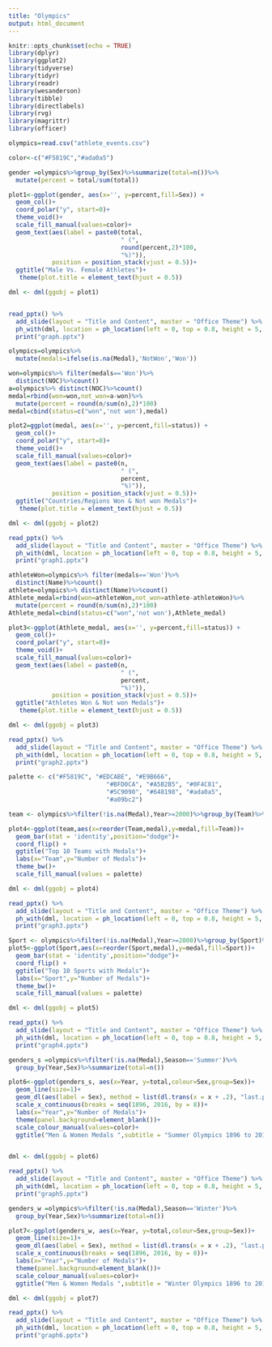 ```yaml
---
title: "Olympics"
output: html_document
---
```


```r
knitr::opts_chunk$set(echo = TRUE)
library(dplyr)
library(ggplot2)
library(tidyverse)
library(tidyr)
library(readr)
library(wesanderson)
library(tibble)
library(directlabels)
library(rvg)
library(magrittr)
library(officer)
```

```r
olympics=read.csv("athlete_events.csv")

color<-c("#F5819C","#ada0a5")

gender =olympics%>%group_by(Sex)%>%summarize(total=n())%>% 
  mutate(percent = total/sum(total))

plot1<-ggplot(gender, aes(x='', y=percent,fill=Sex)) +
  geom_col()+
  coord_polar("y", start=0)+
  theme_void()+
  scale_fill_manual(values=color)+
  geom_text(aes(label = paste0(total,
                               " (",
                               round(percent,2)*100,
                               "%)")),
            position = position_stack(vjust = 0.5))+
  ggtitle("Male Vs. Female Athletes")+
   theme(plot.title = element_text(hjust = 0.5))  

dml <- dml(ggobj = plot1)


read_pptx() %>%
  add_slide(layout = "Title and Content", master = "Office Theme") %>%
  ph_with(dml, location = ph_location(left = 0, top = 0.8, height = 5, width = 10))%>%
  print("graph.pptx")
```

```r
olympics=olympics%>%
  mutate(medals=ifelse(is.na(Medal),'NotWon','Won'))

won=olympics%>% filter(medals=='Won')%>%
  distinct(NOC)%>%count()
a=olympics%>% distinct(NOC)%>%count()
medal=rbind(won=won,not_won=a-won)%>%
  mutate(percent = round(n/sum(n),2)*100)
medal=cbind(status=c("won",'not won'),medal)

plot2=ggplot(medal, aes(x='', y=percent,fill=status)) +
  geom_col()+
  coord_polar("y", start=0)+
  theme_void()+
  scale_fill_manual(values=color)+
  geom_text(aes(label = paste0(n,
                               " (",
                               percent,
                               "%)")),
            position = position_stack(vjust = 0.5))+
  ggtitle("Countries/Regions Won & Not won Medals")+
   theme(plot.title = element_text(hjust = 0.5))  

dml <- dml(ggobj = plot2)

read_pptx() %>%
  add_slide(layout = "Title and Content", master = "Office Theme") %>%
  ph_with(dml, location = ph_location(left = 0, top = 0.8, height = 5, width = 10))%>%
  print("graph1.pptx")
```


```r
athleteWon=olympics%>% filter(medals=='Won')%>%
  distinct(Name)%>%count()
athlete=olympics%>% distinct(Name)%>%count()
Athlete_medal=rbind(won=athleteWon,not_won=athlete-athleteWon)%>%
  mutate(percent = round(n/sum(n),2)*100)
Athlete_medal=cbind(status=c("won",'not won'),Athlete_medal)

plot3<-ggplot(Athlete_medal, aes(x='', y=percent,fill=status)) +
  geom_col()+
  coord_polar("y", start=0)+
  theme_void()+
  scale_fill_manual(values=color)+
  geom_text(aes(label = paste0(n,
                               " (",
                               percent,
                               "%)")),
            position = position_stack(vjust = 0.5))+
  ggtitle("Athletes Won & Not won Medals")+
   theme(plot.title = element_text(hjust = 0.5))  

dml <- dml(ggobj = plot3)

read_pptx() %>%
  add_slide(layout = "Title and Content", master = "Office Theme") %>%
  ph_with(dml, location = ph_location(left = 0, top = 0.8, height = 5, width = 10))%>%
  print("graph2.pptx")
```

```r
palette <- c("#F5819C", "#EDCABE", "#E9B666",
                           "#BFD0CA", "#A5B2B5", "#0F4C81",
                           "#5C9090", "#648198", "#ada0a5",
                           "#a09bc2")

```

```r
team <- olympics%>%filter(!is.na(Medal),Year>=2000)%>%group_by(Team)%>%summarize(medal=n())%>%arrange(desc(medal))%>%head(n=10)

plot4<-ggplot(team,aes(x=reorder(Team,medal),y=medal,fill=Team))+
  geom_bar(stat = 'identity',position="dodge")+
  coord_flip() +
  ggtitle("Top 10 Teams with Medals")+
  labs(x="Team",y="Number of Medals")+
  theme_bw()+
  scale_fill_manual(values = palette)

dml <- dml(ggobj = plot4)

read_pptx() %>%
  add_slide(layout = "Title and Content", master = "Office Theme") %>%
  ph_with(dml, location = ph_location(left = 0, top = 0.8, height = 5, width = 10))%>%
  print("graph3.pptx")
```

```r
Sport <- olympics%>%filter(!is.na(Medal),Year>=2000)%>%group_by(Sport)%>%summarize(medal=n())%>%arrange(desc(medal))%>%head(n=10)
plot5<-ggplot(Sport,aes(x=reorder(Sport,medal),y=medal,fill=Sport))+
  geom_bar(stat = 'identity',position="dodge")+
  coord_flip() +
  ggtitle("Top 10 Sports with Medals")+
  labs(x="Sport",y="Number of Medals")+
  theme_bw()+
  scale_fill_manual(values = palette)

dml <- dml(ggobj = plot5)

read_pptx() %>%
  add_slide(layout = "Title and Content", master = "Office Theme") %>%
  ph_with(dml, location = ph_location(left = 0, top = 0.8, height = 5, width = 10))%>%
  print("graph4.pptx")
```


```r

genders_s =olympics%>%filter(!is.na(Medal),Season=='Summer')%>%
  group_by(Year,Sex)%>%summarize(total=n())

plot6<-ggplot(genders_s, aes(x=Year, y=total,colour=Sex,group=Sex))+
  geom_line(size=1)+
  geom_dl(aes(label = Sex), method = list(dl.trans(x = x + .2), "last.points")) +
  scale_x_continuous(breaks = seq(1896, 2016, by = 8))+
  labs(x="Year",y="Number of Medals")+
  theme(panel.background=element_blank())+
  scale_colour_manual(values=color)+
  ggtitle("Men & Women Medals ",subtitle = "Summer Olympics 1896 to 2016 ") 


dml <- dml(ggobj = plot6)

read_pptx() %>%
  add_slide(layout = "Title and Content", master = "Office Theme") %>%
  ph_with(dml, location = ph_location(left = 0, top = 0.8, height = 5, width = 10))%>%
  print("graph5.pptx")
```
```r
genders_w =olympics%>%filter(!is.na(Medal),Season=='Winter')%>%
  group_by(Year,Sex)%>%summarize(total=n())

plot7<-ggplot(genders_w, aes(x=Year, y=total,colour=Sex,group=Sex))+
  geom_line(size=1)+
  geom_dl(aes(label = Sex), method = list(dl.trans(x = x + .2), "last.points")) +
  scale_x_continuous(breaks = seq(1896, 2016, by = 8))+
  labs(x="Year",y="Number of Medals")+
  theme(panel.background=element_blank())+
  scale_colour_manual(values=color)+
  ggtitle("Men & Women Medals ",subtitle = "Winter Olympics 1896 to 2016 ") 

dml <- dml(ggobj = plot7)

read_pptx() %>%
  add_slide(layout = "Title and Content", master = "Office Theme") %>%
  ph_with(dml, location = ph_location(left = 0, top = 0.8, height = 5, width = 10))%>%
  print("graph6.pptx")
```

